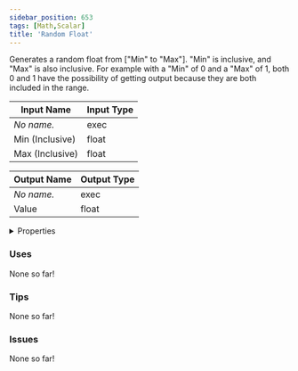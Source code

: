 ```yaml
---
sidebar_position: 653
tags: [Math,Scalar]
title: 'Random Float'
---
```


Generates a random float from ["Min" to "Max"]. "Min" is inclusive, and "Max" is also inclusive. For example with a "Min" of 0 and a "Max" of 1, both 0 and 1 have the possibility of getting output because they are both included in the range.






<EsbSvg />

| Input Name | Input Type |
|-----------|-----------|
| *No name.* | exec |
| Min (Inclusive) | float |
| Max (Inclusive) | float |

| Output Name | Output Type |
|-----------|-----------|
| *No name.* | exec |
| Value | float |


<details>
  <summary>Properties</summary>
  <div>
    <div>
    <table>
      <thead>
        <tr>
          <th>Is beta required?</th>
          <th>❌</th>
        </tr>
        <tr>
          <th>Is this chip a trolling risk?</th>
          <th>❌</th>
        </tr>
        <tr>
          <th>Is this chip a role assignment risk?</th>
          <th>❌</th>
        </tr>
        <tr>
          <th>Chip UUID</th>
          <th>4ecbf247-ab14-4f9e-8094-e40a45d283e6</th>
        </tr>
      </thead>
    </table>
    </div>
  </div>
</details>

### Uses

None so far!

### Tips

None so far!

### Issues

None so far!